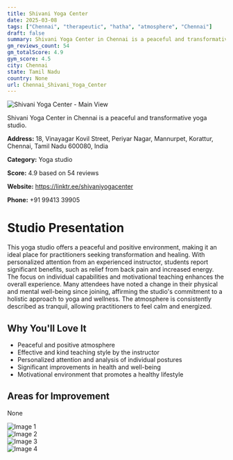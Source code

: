 ```yaml
---
title: Shivani Yoga Center
date: 2025-03-08
tags: ["Chennai", "therapeutic", "hatha", "atmosphere", "Chennai"]  
draft: false
summary: Shivani Yoga Center in Chennai is a peaceful and transformative yoga studio.
gm_reviews_count: 54
gm_totalScore: 4.9
gym_score: 4.5
city: Chennai
state: Tamil Nadu
country: None
url: Chennai_Shivani_Yoga_Center
---
```


<div className="aspect-[16/9] relative my-8">
  <img 
    src="https://lh5.googleusercontent.com/p/AF1QipOJhSmLxTHn_tLHOAnwSmoNtHWOpB7wY4xGukIA=w1920-h1080-k-no"
    alt="Shivani Yoga Center - Main View"
    className="object-cover absolute inset-0 w-full h-full rounded-lg"
  />
</div>

Shivani Yoga Center in Chennai is a peaceful and transformative yoga studio.

**Address:** 18, Vinayagar Kovil Street, Periyar Nagar, Mannurpet, Korattur, Chennai, Tamil Nadu 600080, India

**Category:** Yoga studio

**Score:** 4.9 based on 54 reviews

**Website:** https://linktr.ee/shivaniyogacenter

**Phone:** +91 99413 39905

# Studio Presentation

This yoga studio offers a peaceful and positive environment, making it an ideal place for practitioners seeking transformation and healing. With personalized attention from an experienced instructor, students report significant benefits, such as relief from back pain and increased energy. The focus on individual capabilities and motivational teaching enhances the overall experience. Many attendees have noted a change in their physical and mental well-being since joining, affirming the studio's commitment to a holistic approach to yoga and wellness. The atmosphere is consistently described as tranquil, allowing practitioners to feel calm and energized.

## Why You'll Love It

- Peaceful and positive atmosphere
- Effective and kind teaching style by the instructor
- Personalized attention and analysis of individual postures
- Significant improvements in health and well-being
- Motivational environment that promotes a healthy lifestyle

## Areas for Improvement

None

<div className="grid grid-cols-1 xl:grid-cols-2 gap-4 my-8">
<div className="aspect-[4/3] relative"><img src="https://lh5.googleusercontent.com/p/AF1QipNupjjCefTF3qEfXbieB8B08_CXjUGa5Y-_MG0v=w1920-h1080-k-no" alt="Image 1" className="object-cover absolute inset-0 w-full h-full rounded-lg" /></div>
<div className="aspect-[4/3] relative"><img src="https://lh5.googleusercontent.com/p/AF1QipPWnJcI3HpDs_4K8z_BDbLilmTcL984o5ZN2CeL=w1920-h1080-k-no" alt="Image 2" className="object-cover absolute inset-0 w-full h-full rounded-lg" /></div>
<div className="aspect-[4/3] relative"><img src="https://lh5.googleusercontent.com/p/AF1QipN0wCu6QF-eGfQH9nKY6XLCSJF30sg7-pSfEqEJ=w1920-h1080-k-no" alt="Image 3" className="object-cover absolute inset-0 w-full h-full rounded-lg" /></div>
<div className="aspect-[4/3] relative"><img src="https://lh5.googleusercontent.com/p/AF1QipN7bK8byqlxXDOeTvcI1b4oBpD9OFYMCdPZOoD8=w1920-h1080-k-no" alt="Image 4" className="object-cover absolute inset-0 w-full h-full rounded-lg" /></div>
</div>